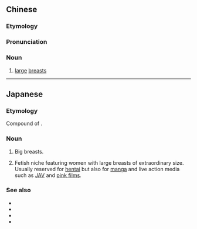 ==Chinese==
{{zh-forms}}
{{wikipedia|lang=zh}}

===Etymology===
{{borrowing|zh|ja|爆乳|tr=bakunyū}}

===Pronunciation===
{{zh-pron
|m=bàorǔ
|cat=n
}}

===Noun===
{{zh-noun}}

# {{lb|zh|slang}} [[large]] [[breast]]s

{{zh-cat|Sex}}

----

==Japanese==
{{ja-kanjitab|爆|乳}}

===Etymology===
Compound of {{compound|ja|sort=はく'|爆|tr1=baku|t1=burst, explode|乳|tr2=nyū|t2=breast}}.

===Noun===
{{ja-noun|ばくにゅう}}

# {{lb|ja|slang|sort=はくにゅう}} Big breasts.
# {{lb|ja|pornography|animation|sort=はくにゅう}} Fetish niche featuring women with large breasts of extraordinary size. Usually reserved for [[hentai]] but also for [[manga]] and live action media such as [[JAV]] and [[pink film]]s.

===See also===
* {{ja-r|巨乳|きょにゅう}}
* {{ja-r|超乳|ちょうにゅう}}
* {{ja-r|魔乳|まにゅう}}
* {{ja-r|プランパー}}